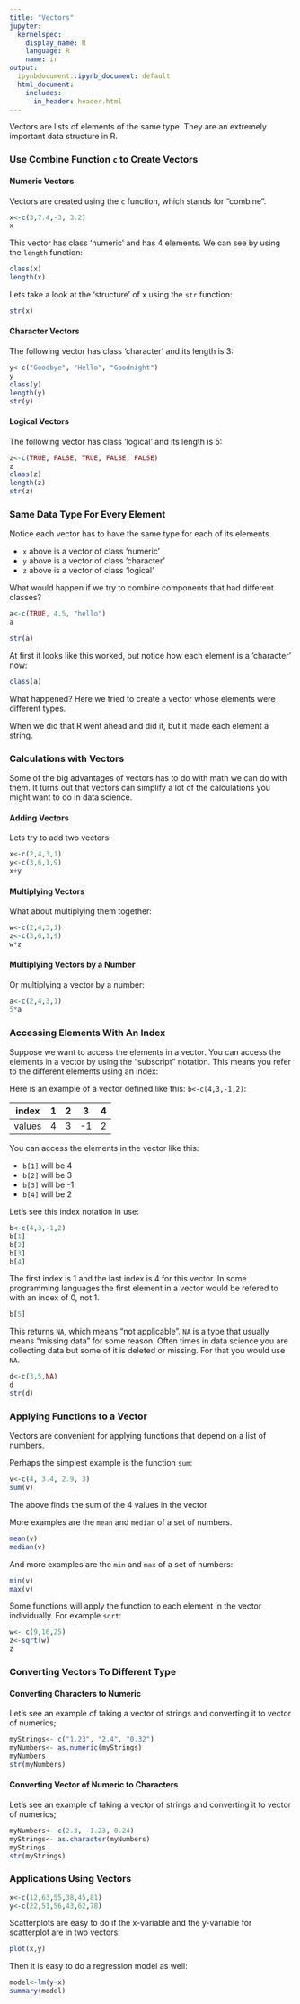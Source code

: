 ```yaml
---
title: "Vectors"
jupyter:
  kernelspec:
    display_name: R
    language: R
    name: ir
output:
  ipynbdocument::ipynb_document: default
  html_document: 
    includes:
      in_header: header.html 
---
```


Vectors are lists of elements of the same type. They are an extremely important data structure in R.  

### Use Combine Function `c` to Create Vectors

#### Numeric Vectors

Vectors are created using the `c` function, which stands for "combine".
 
```r
x<-c(3,7.4,-3, 3.2)
x
```

This vector has class 'numeric' and has 4 elements. We can see by using the `length` function:

```r
class(x)
length(x)
```

Lets take a look at the 'structure' of x using the `str` function:

```r
str(x)
```

#### Character Vectors

The following vector has class 'character' and its length is 3:

```r
y<-c("Goodbye", "Hello", "Goodnight")
y
class(y)
length(y)
str(y)
```

#### Logical Vectors

The following vector has class 'logical' and its length is 5:

```r
z<-c(TRUE, FALSE, TRUE, FALSE, FALSE)
z
class(z)
length(z)
str(z)
```

### Same Data Type For Every Element

Notice each vector has to have the same type for each of its elements.  

- `x` above is a vector of class 'numeric'
- `y` above is a vector of class 'character'
- `z` above is a vector of class 'logical'

What would happen if we try to combine components that had different classes?
```r
a<-c(TRUE, 4.5, "hello")
a
```

```r
str(a)
```

At first it looks like this worked, but notice how each element is a 'character' now:

```r
class(a)
```

What happened? Here we tried to create a vector whose elements were different types.  

When we did that R went ahead and did it, but it made each element a string. 

### Calculations with Vectors 

Some of the big advantages of vectors has to do with math we can do with them. It turns out that vectors can simplify a lot of the calculations you might want to do in data science.   

#### Adding Vectors

Lets try to add two vectors:

```r
x<-c(2,4,3,1)
y<-c(3,6,1,9)
x+y
```

#### Multiplying Vectors

What about multiplying them together:

```r
w<-c(2,4,3,1)
z<-c(3,6,1,9)
w*z
```

#### Multiplying Vectors by a Number

Or multiplying a vector by a number:

```r
a<-c(2,4,3,1)
5*a
```

### Accessing Elements With An Index 

Suppose we want to access the elements in a vector. You can access the elements in a vector by using the "subscript" notation. This means you refer to the different elements using an index:

Here is an example of a vector defined like this: `b<-c(4,3,-1,2)`:

| index | 1  | 2 | 3 | 4 |
|--|--|--|--|--|
| values| 4  | 3  | -1  | 2 | 

You can access the elements in the vector like this:

- `b[1]` will be 4
- `b[2]` will be 3 
- `b[3]` will be -1 
- `b[4]` will be 2 

Let's see this index notation in use:

```r
b<-c(4,3,-1,2)
b[1]
b[2]
b[3]
b[4]
```

The first index is 1 and the last index is 4 for this vector. In some programming languages the first element in a vector would be refered to with an index of 0, not 1.

```r
b[5]
```

This returns `NA`, which means "not applicable". `NA` is a type that usually means "missing data" for some reason. Often times in data science you are collecting data but some of it is deleted or missing. For that you would use `NA`. 

```r
d<-c(3,5,NA)
d
str(d)
```

### Applying Functions to a Vector 

Vectors are convenient for applying functions that depend on a list of numbers. 

Perhaps the simplest example is the function `sum`:

```r
v<-c(4, 3.4, 2.9, 3)
sum(v)
```

The above finds the sum of the 4 values in the vector

More examples are the `mean` and `median` of  a set of numbers. 

```r
mean(v)
median(v)
```
And more examples are the `min` and `max` of a set of numbers:

```r
min(v)
max(v)
```

Some functions will apply the function to each element in the vector individually. For example `sqrt`:
```r
w<- c(9,16,25)
z<-sqrt(w)
z
```

### Converting Vectors To Different Type 

#### Converting Characters to Numeric 

Let's see an example of taking a vector of strings and converting it to vector of numerics;


```r
myStrings<- c("1.23", "2.4", "0.32")
myNumbers<- as.numeric(myStrings)
myNumbers
str(myNumbers)
```

#### Converting Vector of Numeric to Characters 

Let's see an example of taking a vector of strings and converting it to vector of numerics;


```r
myNumbers<- c(2.3, -1.23, 0.24)
myStrings<- as.character(myNumbers)
myStrings
str(myStrings)
```

### Applications Using Vectors 

```r
x<-c(12,63,55,38,45,81)
y<-c(22,51,56,43,62,78)
```

Scatterplots are easy to do if the x-variable and the y-variable for scatterplot are in two vectors: 

```r
plot(x,y)
```

Then it is easy to do a regression model as well:

```r
model<-lm(y~x)
summary(model)
```
